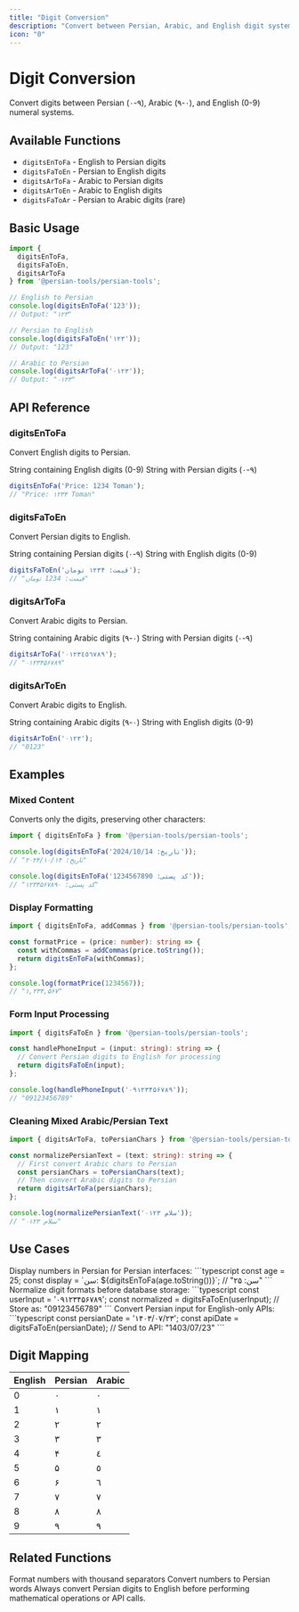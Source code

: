 ```yaml
---
title: "Digit Conversion"
description: "Convert between Persian, Arabic, and English digit systems"
icon: "0"
---
```


# Digit Conversion

Convert digits between Persian (۰-۹), Arabic (٠-٩), and English (0-9) numeral systems.

## Available Functions

- `digitsEnToFa` - English to Persian digits
- `digitsFaToEn` - Persian to English digits
- `digitsArToFa` - Arabic to Persian digits
- `digitsArToEn` - Arabic to English digits
- `digitsFaToAr` - Persian to Arabic digits (rare)

## Basic Usage

```typescript
import {
  digitsEnToFa,
  digitsFaToEn,
  digitsArToFa
} from '@persian-tools/persian-tools';

// English to Persian
console.log(digitsEnToFa('123'));
// Output: "۱۲۳"

// Persian to English
console.log(digitsFaToEn('۱۲۳'));
// Output: "123"

// Arabic to Persian
console.log(digitsArToFa('٠١٢٣'));
// Output: "۰۱۲۳"
```

## API Reference

### digitsEnToFa

Convert English digits to Persian.

<ParamField path="input" type="string" required>
  String containing English digits (0-9)
</ParamField>

<ResponseField name="result" type="string">
  String with Persian digits (۰-۹)
</ResponseField>

```typescript
digitsEnToFa('Price: 1234 Toman');
// "Price: ۱۲۳۴ Toman"
```

### digitsFaToEn

Convert Persian digits to English.

<ParamField path="input" type="string" required>
  String containing Persian digits (۰-۹)
</ParamField>

<ResponseField name="result" type="string">
  String with English digits (0-9)
</ResponseField>

```typescript
digitsFaToEn('قیمت: ۱۲۳۴ تومان');
// "قیمت: 1234 تومان"
```

### digitsArToFa

Convert Arabic digits to Persian.

<ParamField path="input" type="string" required>
  String containing Arabic digits (٠-٩)
</ParamField>

<ResponseField name="result" type="string">
  String with Persian digits (۰-۹)
</ResponseField>

```typescript
digitsArToFa('٠١٢٣٤٥٦٧٨٩');
// "۰۱۲۳۴۵۶۷۸۹"
```

### digitsArToEn

Convert Arabic digits to English.

<ParamField path="input" type="string" required>
  String containing Arabic digits (٠-٩)
</ParamField>

<ResponseField name="result" type="string">
  String with English digits (0-9)
</ResponseField>

```typescript
digitsArToEn('٠١٢٣');
// "0123"
```

## Examples

### Mixed Content

Converts only the digits, preserving other characters:

```typescript
import { digitsEnToFa } from '@persian-tools/persian-tools';

console.log(digitsEnToFa('تاریخ: 2024/10/14'));
// "تاریخ: ۲۰۲۴/۱۰/۱۴"

console.log(digitsEnToFa('کد پستی: 1234567890'));
// "کد پستی: ۱۲۳۴۵۶۷۸۹۰"
```

### Display Formatting

```typescript
import { digitsEnToFa, addCommas } from '@persian-tools/persian-tools';

const formatPrice = (price: number): string => {
  const withCommas = addCommas(price.toString());
  return digitsEnToFa(withCommas);
};

console.log(formatPrice(1234567));
// "۱,۲۳۴,۵۶۷"
```

### Form Input Processing

```typescript
import { digitsFaToEn } from '@persian-tools/persian-tools';

const handlePhoneInput = (input: string): string => {
  // Convert Persian digits to English for processing
  return digitsFaToEn(input);
};

console.log(handlePhoneInput('۰۹۱۲۳۴۵۶۷۸۹'));
// "09123456789"
```

### Cleaning Mixed Arabic/Persian Text

```typescript
import { digitsArToFa, toPersianChars } from '@persian-tools/persian-tools';

const normalizePersianText = (text: string): string => {
  // First convert Arabic chars to Persian
  const persianChars = toPersianChars(text);
  // Then convert Arabic digits to Persian
  return digitsArToFa(persianChars);
};

console.log(normalizePersianText('سلام ٠١٢٣'));
// "سلام ۰۱۲۳"
```

## Use Cases

<AccordionGroup>
  <Accordion title="UI Display" icon="display">
    Display numbers in Persian for Persian interfaces:
    ```typescript
    const age = 25;
    const display = `سن: ${digitsEnToFa(age.toString())}`;
    // "سن: ۲۵"
    ```
  </Accordion>

  <Accordion title="Data Processing" icon="database">
    Normalize digit formats before database storage:
    ```typescript
    const userInput = '۰۹۱۲۳۴۵۶۷۸۹';
    const normalized = digitsFaToEn(userInput);
    // Store as: "09123456789"
    ```
  </Accordion>

  <Accordion title="API Integration" icon="plug">
    Convert Persian input for English-only APIs:
    ```typescript
    const persianDate = '۱۴۰۳/۰۷/۲۳';
    const apiDate = digitsFaToEn(persianDate);
    // Send to API: "1403/07/23"
    ```
  </Accordion>
</AccordionGroup>

## Digit Mapping

| English | Persian | Arabic |
|---------|---------|--------|
| 0       | ۰       | ٠      |
| 1       | ۱       | ١      |
| 2       | ۲       | ٢      |
| 3       | ۳       | ٣      |
| 4       | ۴       | ٤      |
| 5       | ۵       | ٥      |
| 6       | ۶       | ٦      |
| 7       | ۷       | ٧      |
| 8       | ۸       | ٨      |
| 9       | ۹       | ٩      |

## Related Functions

<CardGroup cols={2}>
  <Card title="Add Commas" icon="comma" href="/utilities/numbers/commas">
    Format numbers with thousand separators
  </Card>
  <Card title="Number to Words" icon="arrow-right-to-bracket" href="/utilities/numbers/number-to-words">
    Convert numbers to Persian words
  </Card>
</CardGroup>

<Tip>
  Always convert Persian digits to English before performing mathematical operations or API calls.
</Tip>


